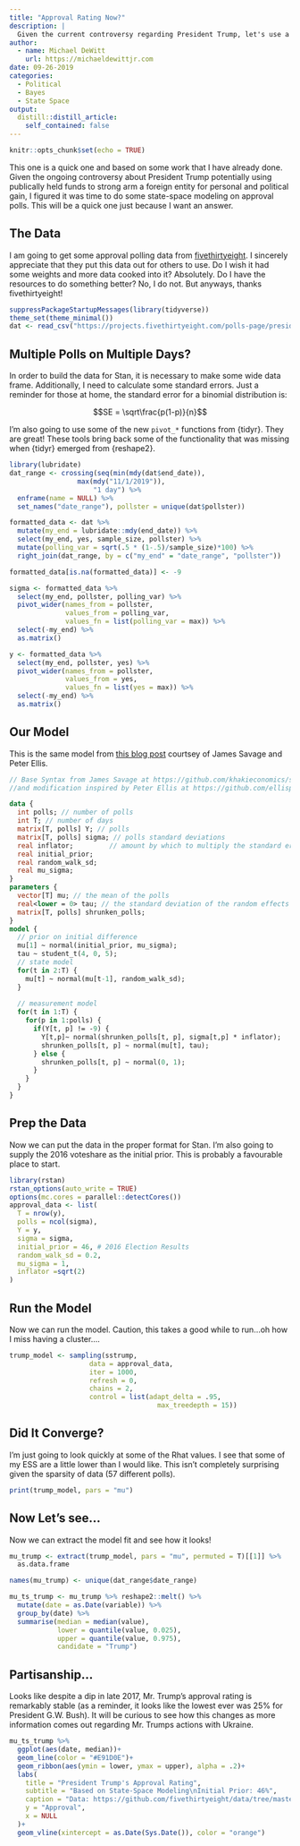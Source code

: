 ```yaml
---
title: "Approval Rating Now?"
description: |
  Given the current controversy regarding President Trump, let's use a state-space Bayesian model to see what his approval rating currently is. As more surveys go into the field this will change, but let's just look now.
author:
  - name: Michael DeWitt
    url: https://michaeldewittjr.com
date: 09-26-2019
categories:
  - Political
  - Bayes
  - State Space
output:
  distill::distill_article:
    self_contained: false
---
```


```r
knitr::opts_chunk$set(echo = TRUE)
```

This one is a quick one and based on some work that I have already done. Given the ongoing controversy about President Trump potentially using publically held funds to strong arm a foreign entity for personal and political gain, I figured it was time to do some state-space modeling on approval polls. This will be a quick one just because I want an answer.

## The Data

I am going to get some approval polling data from [fivethirtyeight](https://github.com/fivethirtyeight/data/tree/master/polls). I sincerely appreciate that they put this data out for others to use. Do I wish it had some weights and more data cooked into it? Absolutely. Do I have the resources to do something better? No, I do not. But anyways, thanks fivethirtyeight!

```r
suppressPackageStartupMessages(library(tidyverse))
theme_set(theme_minimal())
dat <- read_csv("https://projects.fivethirtyeight.com/polls-page/president_approval_polls.csv")

```


## Multiple Polls on Multiple Days?

In order to build the data for Stan, it is necessary to make some wide data frame. Additionally, I need to calculate some standard errors. Just a reminder for those at home, the standard error for a binomial distribution is:

$$SE = \sqrt\frac{p(1-p)}{n}$$

I'm also going to use some of the new `pivot_*` functions from {tidyr}. They are great! These tools bring back some of the functionality that was missing when {tidyr} emerged from {reshape2}.

```r
library(lubridate)
dat_range <- crossing(seq(min(mdy(dat$end_date)),
                 max(mdy("11/1/2019")),
                     "1 day") %>% 
  enframe(name = NULL) %>% 
  set_names("date_range"), pollster = unique(dat$pollster))

formatted_data <- dat %>% 
  mutate(my_end = lubridate::mdy(end_date)) %>% 
  select(my_end, yes, sample_size, pollster) %>% 
  mutate(polling_var = sqrt(.5 * (1-.5)/sample_size)*100) %>% 
  right_join(dat_range, by = c("my_end" = "date_range", "pollster")) 

formatted_data[is.na(formatted_data)] <- -9

sigma <- formatted_data %>% 
  select(my_end, pollster, polling_var) %>%
  pivot_wider(names_from = pollster, 
              values_from = polling_var,
              values_fn = list(polling_var = max)) %>% 
  select(-my_end) %>% 
  as.matrix()

y <- formatted_data %>% 
  select(my_end, pollster, yes) %>%
  pivot_wider(names_from = pollster, 
              values_from = yes,
              values_fn = list(yes = max)) %>% 
  select(-my_end) %>% 
  as.matrix()

```


## Our Model

This is the same model from [this blog post](https://michaeldewittjr.com/dewitt_blog/posts/2019-05-18-state-space-models-for-poll-prediction/) courtsey of James Savage and Peter Ellis.

```stan
// Base Syntax from James Savage at https://github.com/khakieconomics/stanecon_short_course/blob/80263f84ebe95be3247e591515ea1ead84f26e3f/03-fun_time_series_models.Rmd
//and modification inspired by Peter Ellis at https://github.com/ellisp/ozfedelect/blob/master/model-2pp/model-2pp.R

data {
  int polls; // number of polls
  int T; // number of days
  matrix[T, polls] Y; // polls
  matrix[T, polls] sigma; // polls standard deviations
  real inflator;         // amount by which to multiply the standard error of polls
  real initial_prior;
  real random_walk_sd;
  real mu_sigma;
}
parameters {
  vector[T] mu; // the mean of the polls
  real<lower = 0> tau; // the standard deviation of the random effects
  matrix[T, polls] shrunken_polls;
}
model {
  // prior on initial difference
  mu[1] ~ normal(initial_prior, mu_sigma);
  tau ~ student_t(4, 0, 5);
  // state model
  for(t in 2:T) {
    mu[t] ~ normal(mu[t-1], random_walk_sd);
  }
  
  // measurement model
  for(t in 1:T) {
    for(p in 1:polls) {
      if(Y[t, p] != -9) {
        Y[t,p]~ normal(shrunken_polls[t, p], sigma[t,p] * inflator);
        shrunken_polls[t, p] ~ normal(mu[t], tau);
      } else {
        shrunken_polls[t, p] ~ normal(0, 1);
      }
    }
  }
}

```


## Prep the Data

Now we can put the data in the proper format for Stan. I'm also going to supply the 2016 voteshare as the initial prior. This is probably a favourable place to start. 

```r
library(rstan)
rstan_options(auto_write = TRUE)
options(mc.cores = parallel::detectCores())
approval_data <- list(
  T = nrow(y),
  polls = ncol(sigma),
  Y = y,
  sigma = sigma,
  initial_prior = 46, # 2016 Election Results
  random_walk_sd = 0.2,
  mu_sigma = 1,
  inflator =sqrt(2)
)
```


## Run the Model

Now we can run the model. Caution, this takes a good while to run...oh how I miss having a cluster....

```r
trump_model <- sampling(sstrump, 
                    data = approval_data, 
                    iter = 1000,
                    refresh = 0,
                    chains = 2,
                    control = list(adapt_delta = .95,
                                     max_treedepth = 15))
```


## Did It Converge?

I'm just going to look quickly at some of the Rhat values. I see that some of my ESS are a little lower than I would like. This isn't completely surprising given the sparsity of data (57 different polls).

```r
print(trump_model, pars = "mu")
```


## Now Let's see...

Now we can extract the model fit and see how it looks!

```r
mu_trump <- extract(trump_model, pars = "mu", permuted = T)[[1]] %>% 
  as.data.frame

names(mu_trump) <- unique(dat_range$date_range)

mu_ts_trump <- mu_trump %>% reshape2::melt() %>% 
  mutate(date = as.Date(variable)) %>% 
  group_by(date) %>% 
  summarise(median = median(value),
            lower = quantile(value, 0.025),
            upper = quantile(value, 0.975),
            candidate = "Trump")
```

## Partisanship...

Looks like despite a dip in late 2017, Mr. Trump's approval rating is remarkably stable (as a reminder, it looks like the lowest ever was 25% for President G.W. Bush). It will be curious to see how this changes as more information comes out regarding Mr. Trumps actions with Ukraine.

```r
mu_ts_trump %>% 
  ggplot(aes(date, median))+
  geom_line(color = "#E91D0E")+
  geom_ribbon(aes(ymin = lower, ymax = upper), alpha = .2)+
  labs(
    title = "President Trump's Approval Rating",
    subtitle = "Based on State-Space Modeling\nInitial Prior: 46%",
    caption = "Data: https://github.com/fivethirtyeight/data/tree/master/polls",
    y = "Approval",
    x = NULL
  )+
  geom_vline(xintercept = as.Date(Sys.Date()), color = "orange")
```

